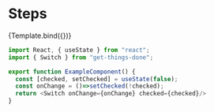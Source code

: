 
<Meta title="Inputs/Switch" component={ExampleComponent} />

# Steps


<Canvas>
  <Story name="Switch">
    {Template.bind({})}
  </Story>
</Canvas>

```js
import React, { useState } from "react";
import { Switch } from "get-things-done";

export function ExampleComponent() {
  const [checked, setChecked] = useState(false);
  const onChange = ()=>setChecked(!checked);
  return <Switch onChange={onChange} checked={checked}/>
}

```